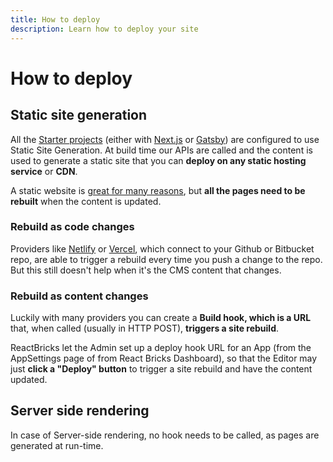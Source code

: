 ```yaml
---
title: How to deploy
description: Learn how to deploy your site
---
```


# How to deploy

## Static site generation

All the [Starter projects](/docs/getting-started/starter-projects) (either with [Next.js](https://www.nextjs.org/) or [Gatsby](https://www.gastsbyjs.com/)) are configured to use Static Site Generation.
At build time our APIs are called and the content is used to generate a static site that you can **deploy on any static hosting service** or **CDN**.

A static website is [great for many reasons](https://dev.to/matfrana/server-side-rendering-vs-static-site-generation-17nf), but **all the pages need to be rebuilt** when the content is updated.

### Rebuild as code changes

Providers like [Netlify](https://www.netlify.com/) or [Vercel](https://vercel.com/), which connect to your Github or Bitbucket repo, are able to trigger a rebuild every time you push a change to the repo. But this still doesn't help when it's the CMS content that changes.

### Rebuild as content changes

Luckily with many providers you can create a **Build hook, which is a URL** that, when called (usually in HTTP POST), **triggers a site rebuild**.

ReactBricks let the Admin set up a deploy hook URL for an App (from the AppSettings page of from React Bricks Dashboard), so that the Editor may just **click a "Deploy" button** to trigger a site rebuild and have the content updated.

## Server side rendering

In case of Server-side rendering, no hook needs to be called, as pages are generated at run-time.
